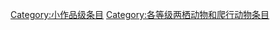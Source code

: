 {{catmore1|[[Wikipedia:两栖动物和爬行动物专题|Wikipedia:两栖动物和爬行动物专题]]}}
{{Articles by Quality|topic=两栖动物和爬行动物|project=两栖动物和爬行动物|format=TOC}}
{{emptycat}}

[[Category:小作品级条目|Category:小作品级条目]]
[[Category:各等级两栖动物和爬行动物条目|Category:各等级两栖动物和爬行动物条目]]